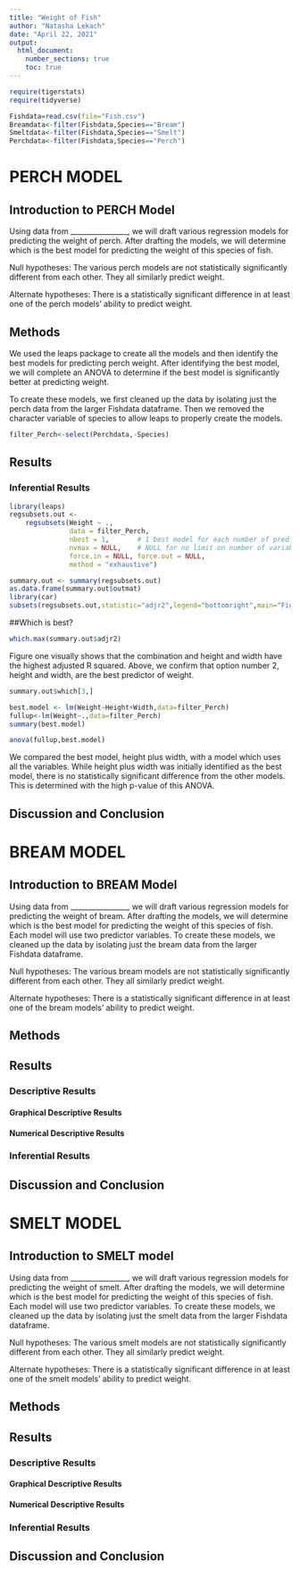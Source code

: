 ```yaml
---
title: "Weight of Fish"
author: "Natasha Lekach"
date: "April 22, 2021"
output: 
  html_document:
    number_sections: true
    toc: true
---
```



```r
require(tigerstats)
require(tidyverse)
```


```r
Fishdata=read.csv(file="Fish.csv")
Breamdata<-filter(Fishdata,Species=="Bream")
Smeltdata<-filter(Fishdata,Species=="Smelt")
Perchdata<-filter(Fishdata,Species=="Perch")
```

# PERCH MODEL 
## Introduction to PERCH Model

<!--In this section you explain what you are trying to show.  Where did the data come from?  What is the research or other question you are trying to answer?!-->

Using data from ________________, we will draft various regression models for predicting the weight of perch. After drafting the models, we will determine which is the best model for predicting the weight of this species of fish. 

Null hypotheses: 
The various perch models are not statistically significantly different from each other. They all similarly predict weight.

Alternate hypotheses:
There is a statistically significant difference in at least one of the perch models' ability to predict weight.

## Methods

<!--Decide on your methods:  use "variable analysis" or other appropriate descriptors.  Make sure to choose at least one graphical method and at least one numerical method.!-->

We used the leaps package to create all the models and then identify the best models for predicting perch weight. After identifying the best model, we will complete an ANOVA to determine if the best model is significantly better at predicting weight.  

To create these models, we first cleaned up the data by isolating just the perch data from the larger Fishdata dataframe. Then we removed the character variable of species to allow leaps to properly create the models.  

```r
filter_Perch<-select(Perchdata,-Species)
```

## Results

### Inferential Results

<!--State hypothesis clearly.  Make sure your discussion of the inferential test covers all the aspects that the test output produces, such as test statistic, p-value etc.  Make a decision about the null hypothesis, explain the assumptions on which the selected test/procedure was based, and why the chosen procedure satisfys the assumptions and is appropriate to answer the research question!-->

```r
library(leaps)
regsubsets.out <-
    regsubsets(Weight ~ .,
               data = filter_Perch,
               nbest = 1,       # 1 best model for each number of predictors
               nvmax = NULL,    # NULL for no limit on number of variables
               force.in = NULL, force.out = NULL,
               method = "exhaustive")

summary.out <- summary(regsubsets.out)
as.data.frame(summary.out$outmat)
library(car)
subsets(regsubsets.out,statistic="adjr2",legend="bottomright",main="Figure 1: Adjusted R^2 of Perch Models")
```

##Which is best?  

```r
which.max(summary.out$adjr2)
```
Figure one visually shows that the combination and height and width have the highest adjusted R squared. Above, we confirm that option number 2, height and width, are the best predictor of weight.   

```r
summary.out$which[3,]
```

```r
best.model <- lm(Weight~Height+Width,data=filter_Perch)
fullup<-lm(Weight~.,data=filter_Perch)
summary(best.model)

``` 
```r
anova(fullup,best.model)
```

We compared the best model, height plus width, with a model which uses all the variables. While height plus width was initially identified as the best model, there is no statistically significant difference from the other models. This is determined with the high p-value of this ANOVA.  

## Discussion and Conclusion

<!--Discussion and conclusion here.  If you found a relationship be sure to consider whether the relationship occurs because one of the variavbles causes the other, or whether they perhasps are related for some other reason.  Watch the chapter 6 videos from the GeorgeTown videos collection.!-->

# BREAM MODEL
## Introduction to BREAM Model

<!--In this section you explain what you are trying to show.  Where did the data come from?  What is the research or other question you are trying to answer?!-->

Using data from ________________, we will draft various regression models for predicting the weight of bream. After drafting the models, we will determine which is the best model for predicting the weight of this species of fish. 
Each model will use two predictor variables. 
To create these models, we cleaned up the data by isolating just the bream data from the larger Fishdata dataframe. 

Null hypotheses: 
The various bream models are not statistically significantly different from each other. They all similarly predict weight.

Alternate hypotheses:
There is a statistically significant difference in at least one of the bream models' ability to predict weight.


## Methods

<!--Decide on your methods:  use "variable analysis" or other appropriate descriptors.  Make sure to choose at least one graphical method and at least one numerical method.!-->

## Results

<!--Divide this section into two sub-sections:  One for your descriptive  results and one for your inferential results.!-->

### Descriptive Results

#### Graphical Descriptive Results

<!--Graphical results here.  Make sure to show your code.  Provide appropriate labels for axes, giving units if possible, and provide a good title for the graph, too.  Use the graphical results to describe the patterns if any that exist in the data as focused toward the research question!-->

#### Numerical Descriptive Results

<!--Numerical results go here. Use the numerical results to describe the patterns if any that exist in the data as focused toward the research question!-->

### Inferential Results

<!--State hypothesis clearly.  Make sure your discussion of the inferential test covers all the aspects that the test output produces, such as test statistic, p-value etc.  Make a decision about the null hypothesis, explain the assumptions on which the selected test/procedure was based, and why the chosen procedure satisfys the assumptions and is appropriate to answer the research question!-->


## Discussion and Conclusion

<!--Discussion and conclusion here.  If you found a relationship be sure to consider whether the relationship occurs because one of the variavbles causes the other, or whether they perhasps are related for some other reason.  Watch the chapter 6 videos from the GeorgeTown videos collection.!-->

# SMELT MODEL
## Introduction to SMELT model

<!--In this section you explain what you are trying to show.  Where did the data come from?  What is the research or other question you are trying to answer?!-->

Using data from ________________, we will draft various regression models for predicting the weight of smelt. After drafting the models, we will determine which is the best model for predicting the weight of this species of fish. 
Each model will use two predictor variables. 
To create these models, we cleaned up the data by isolating just the smelt data from the larger Fishdata dataframe. 

Null hypotheses: 
The various smelt models are not statistically significantly different from each other. They all similarly predict weight.

Alternate hypotheses:
There is a statistically significant difference in at least one of the smelt models' ability to predict weight.

## Methods

<!--Decide on your methods:  use "variable analysis" or other appropriate descriptors.  Make sure to choose at least one graphical method and at least one numerical method.!-->

## Results

<!--Divide this section into two sub-sections:  One for your descriptive  results and one for your inferential results.!-->

### Descriptive Results

#### Graphical Descriptive Results

<!--Graphical results here.  Make sure to show your code.  Provide appropriate labels for axes, giving units if possible, and provide a good title for the graph, too.  Use the graphical results to describe the patterns if any that exist in the data as focused toward the research question!-->

#### Numerical Descriptive Results

<!--Numerical results go here. Use the numerical results to describe the patterns if any that exist in the data as focused toward the research question!-->

### Inferential Results

<!--State hypothesis clearly.  Make sure your discussion of the inferential test covers all the aspects that the test output produces, such as test statistic, p-value etc.  Make a decision about the null hypothesis, explain the assumptions on which the selected test/procedure was based, and why the chosen procedure satisfys the assumptions and is appropriate to answer the research question!-->


## Discussion and Conclusion

<!--Discussion and conclusion here.  If you found a relationship be sure to consider whether the relationship occurs because one of the variavbles causes the other, or whether they perhasps are related for some other reason.  Watch the chapter 6 videos from the GeorgeTown videos collection.!-->
